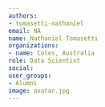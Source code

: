 ```yaml
---
authors:
- tomasetti-nathaniel
email: NA
name: Nathaniel Tomasetti
organizations:
- name: Coles, Australia
role: Data Scientist
social:
user_groups:
- Alumni
image: avatar.jpg
---
```

